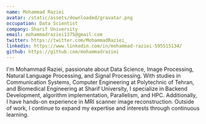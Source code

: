 ```yaml
---
name: Mohammad Raziei
avatar: /static/assets/downloaded/gravatar.png
occupation: Data Scientist
company: Sharif University
email: mohammadraziei1375@gmail.com
twitter: https://twitter.com/MohammadRaziei_
linkedin: https://www.linkedin.com/in/mohammad-raziei-595515134/
github: https://github.com/mohammadraziei
---
```


I'm Mohammad Raziei, passionate about Data Science, Image Processing, Natural Language Processing, and Signal Processing. With studies in Communication Systems, Computer Engineering at Polytechnic of Tehran, and Biomedical Engineering at Sharif University, I specialize in Backend Development, algorithm implementation, Parallelism, and HPC. Additionally, I have hands-on experience in MRI scanner image reconstruction. Outside of work, I continue to expand my expertise and interests through continuous learning.